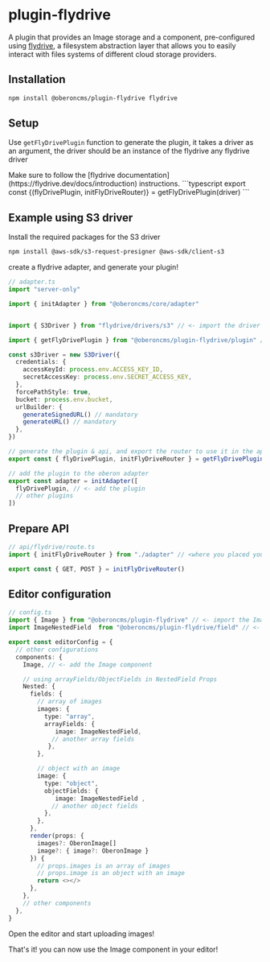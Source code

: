 
# plugin-flydrive

A plugin that provides an Image storage and a component, pre-configured using
[flydrive](https://flydrive.dev/docs/introduction), a filesystem abstraction
layer that allows you to easily interact with files systems of different cloud
storage providers.

## Installation

```sh npm2yarn
npm install @oberoncms/plugin-flydrive flydrive
```

## Setup

Use `getFlyDrivePlugin` function to generate the plugin, it takes a driver as an
argument, the driver should be an instance of the flydrive any flydrive driver

<Callout type="info" emoji="ℹ️">
  Make sure to follow the [flydrive
  documentation](https://flydrive.dev/docs/introduction) instructions.
</Callout>
```typescript export const {(flyDrivePlugin, initFlyDriveRouter)} = getFlyDrivePlugin(driver)
```

## Example using S3 driver

Install the required packages for the S3 driver

```sh npm2yarn
npm install @aws-sdk/s3-request-presigner @aws-sdk/client-s3
```

create a flydrive adapter, and generate your plugin!

```typescript
// adapter.ts
import "server-only"

import { initAdapter } from "@oberoncms/core/adapter"


import { S3Driver } from "flydrive/drivers/s3" // <- import the driver you want to use

import { getFlyDrivePlugin } from "@oberoncms/plugin-flydrive/plugin" // <- import the plugin

const s3Driver = new S3Driver({
  credentials: {
    accessKeyId: process.env.ACCESS_KEY_ID,
    secretAccessKey: process.env.SECRET_ACCESS_KEY,
  },
  forcePathStyle: true,
  bucket: process.env.bucket,
  urlBuilder: {
    generateSignedURL() // mandatory
    generateURL() // mandatory
  },
})

// generate the plugin & api, and export the router to use it in the api
export const { flyDrivePlugin, initFlyDriveRouter } = getFlyDrivePlugin(s3Driver)

// add the plugin to the oberon adapter
export const adapter = initAdapter([
  flyDrivePlugin, // <- add the plugin
  // other plugins
])
```

## Prepare API

```typescript
// api/flydrive/route.ts
import { initFlyDriveRouter } from "./adapter" // <where you placed your adapter.ts>

export const { GET, POST } = initFlyDriveRouter()
```

## Editor configuration

```typescript
// config.ts
import { Image } from "@oberoncms/plugin-flydrive" // <- import the Image component
import ImageNestedField  from "@oberoncms/plugin-flydrive/field" // <- import the nested field

export const editorConfig = {
  // other configurations
  components: {
    Image, // <- add the Image component

    // using arrayFields/ObjectFields in NestedField Props
    Nested: {
      fields: {
        // array of images
        images: {
          type: "array",
          arrayFields: {
             image: ImageNestedField,
            // another array fields
           },
        },

        // object with an image
        image: {
          type: "object",
          objectFields: {
             image: ImageNestedField ,
            // another object fields
          },
        },
      },
      render(props: {
        images?: OberonImage[]
        image?: { image?: OberonImage }
      }) {
        // props.images is an array of images
        // props.image is an object with an image
        return <></>
      },
    },
    // other components
  },
}
```

Open the editor and start uploading images!

That's it! you can now use the Image component in your editor!
